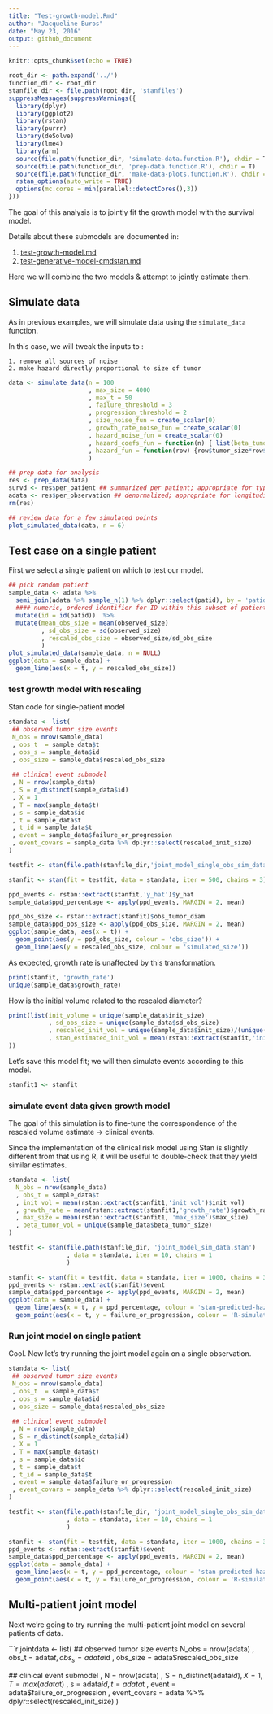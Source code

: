 ```yaml
---
title: "Test-growth-model.Rmd"
author: "Jacqueline Buros"
date: "May 23, 2016"
output: github_document
---
```


```r
knitr::opts_chunk$set(echo = TRUE)
```

```r
root_dir <- path.expand('../')
function_dir <- root_dir
stanfile_dir <- file.path(root_dir, 'stanfiles')
suppressMessages(suppressWarnings({
  library(dplyr)
  library(ggplot2)
  library(rstan)
  library(purrr)
  library(deSolve)
  library(lme4)
  library(arm)
  source(file.path(function_dir, 'simulate-data.function.R'), chdir = T)
  source(file.path(function_dir, 'prep-data.function.R'), chdir = T)
  source(file.path(function_dir, 'make-data-plots.function.R'), chdir = T)
  rstan_options(auto_write = TRUE)
  options(mc.cores = min(parallel::detectCores(),3))
}))
```

The goal of this analysis is to jointly fit the growth model with the survival model.

Details about these submodels are documented in:

   1. [test-growth-model.md](test-growth-model.md)
   2. [test-generative-model-cmdstan.md](test-generative-model.md)

Here we will combine the two models & attempt to jointly estimate them.

## Simulate data

As in previous examples, we will simulate data using the `simulate_data` function.

In this case, we will tweak the inputs to :

    1. remove all sources of noise
    2. make hazard directly proportional to size of tumor

```r
data <- simulate_data(n = 100
                      , max_size = 4000
                      , max_t = 50
                      , failure_threshold = 3
                      , progression_threshold = 2
                      , size_noise_fun = create_scalar(0)
                      , growth_rate_noise_fun = create_scalar(0)
                      , hazard_noise_fun = create_scalar(0)
                      , hazard_coefs_fun = function(n) { list(beta_tumor_size = create_scalar(1)(n)) }
                      , hazard_fun = function(row) {row$tumor_size*row$beta_tumor_size}
                      )

## prep data for analysis
res <- prep_data(data) 
survd <- res$per_patient ## summarized per patient; appropriate for typical survival analysis
adata <- res$per_observation ## denormalized; appropriate for longitudinal analysis
rm(res)

## review data for a few simulated points
plot_simulated_data(data, n = 6)
```


## Test case on a single patient

First we select a single patient on which to test our model.

```r
## pick random patient
sample_data <- adata %>% 
  semi_join(adata %>% sample_n(1) %>% dplyr::select(patid), by = 'patid') %>%
  #### numeric, ordered identifier for ID within this subset of patients 
  mutate(id = id(patid))  %>% 
  mutate(mean_obs_size = mean(observed_size)
         , sd_obs_size = sd(observed_size)
         , rescaled_obs_size = observed_size/sd_obs_size
         )
plot_simulated_data(sample_data, n = NULL)
ggplot(data = sample_data) +
  geom_line(aes(x = t, y = rescaled_obs_size))

```

### test growth model with rescaling

Stan code for single-patient model

```r
standata <- list(
 ## observed tumor size events
 N_obs = nrow(sample_data)
 , obs_t  = sample_data$t
 , obs_s = sample_data$id
 , obs_size = sample_data$rescaled_obs_size
 
 ## clinical event submodel
 , N = nrow(sample_data)
 , S = n_distinct(sample_data$id)
 , X = 1
 , T = max(sample_data$t)
 , s = sample_data$id
 , t = sample_data$t
 , t_id = sample_data$t
 , event = sample_data$failure_or_progression
 , event_covars = sample_data %>% dplyr::select(rescaled_init_size)
)

testfit <- stan(file.path(stanfile_dir,'joint_model_single_obs_sim_data.stan'), iter = 10, chains = 1, data = standata)

stanfit <- stan(fit = testfit, data = standata, iter = 500, chains = 3)

ppd_events <- rstan::extract(stanfit,'y_hat')$y_hat
sample_data$ppd_percentage <- apply(ppd_events, MARGIN = 2, mean)

ppd_obs_size <- rstan::extract(stanfit)$obs_tumor_diam
sample_data$ppd_obs_size <- apply(ppd_obs_size, MARGIN = 2, mean)
ggplot(sample_data, aes(x = t)) + 
  geom_point(aes(y = ppd_obs_size, colour = 'obs_size')) + 
  geom_line(aes(y = rescaled_obs_size, colour = 'simulated_size'))
```

As expected, growth rate is unaffected by this transformation.

```r
print(stanfit, 'growth_rate')
unique(sample_data$growth_rate)
```

How is the initial volume related to the rescaled diameter?

```r
print(list(init_volume = unique(sample_data$init_size)
           , sd_obs_size = unique(sample_data$sd_obs_size)
           , rescaled_init_vol = unique(sample_data$init_size)/(unique(sample_data$sd_obs_size)^3)
           , stan_estimated_init_vol = mean(rstan::extract(stanfit,'init_vol')$init_vol)
))
```

Let's save this model fit; we will then simulate events according to this model.

```r
stanfit1 <- stanfit
```

### simulate event data given growth model

The goal of this simulation is to fine-tune the correspondence of the rescaled volume estimate -> clinical events.

Since the implementation of the clinical risk model using Stan is slightly different from that using R, it will be useful to double-check that they yield similar estimates. 

```r
standata <- list(
  N_obs = nrow(sample_data)
  , obs_t = sample_data$t
  , init_vol = mean(rstan::extract(stanfit1,'init_vol')$init_vol)
  , growth_rate = mean(rstan::extract(stanfit1,'growth_rate')$growth_rate)
  , max_size = mean(rstan::extract(stanfit1, 'max_size')$max_size)
  , beta_tumor_vol = unique(sample_data$beta_tumor_size)
)

testfit <- stan(file.path(stanfile_dir, 'joint_model_sim_data.stan')
                , data = standata, iter = 10, chains = 1
                )

stanfit <- stan(fit = testfit, data = standata, iter = 1000, chains = 3)
ppd_events <- rstan::extract(stanfit)$event
sample_data$ppd_percentage <- apply(ppd_events, MARGIN = 2, mean)
ggplot(data = sample_data) + 
  geom_line(aes(x = t, y = ppd_percentage, colour = 'stan-predicted-hazard')) + 
  geom_point(aes(x = t, y = failure_or_progression, colour = 'R-simulated-events'))

```

### Run joint model on single patient 

Cool. Now let's try running the joint model again on a single observation.

```r
standata <- list(
 ## observed tumor size events
 N_obs = nrow(sample_data)
 , obs_t  = sample_data$t
 , obs_s = sample_data$id
 , obs_size = sample_data$rescaled_obs_size
 
 ## clinical event submodel
 , N = nrow(sample_data)
 , S = n_distinct(sample_data$id)
 , X = 1
 , T = max(sample_data$t)
 , s = sample_data$id
 , t = sample_data$t
 , t_id = sample_data$t
 , event = sample_data$failure_or_progression
 , event_covars = sample_data %>% dplyr::select(rescaled_init_size)
)

testfit <- stan(file.path(stanfile_dir, 'joint_model_single_obs_sim_data.stan')
                , data = standata, iter = 10, chains = 1
                )

stanfit <- stan(fit = testfit, data = standata, iter = 1000, chains = 3)
ppd_events <- rstan::extract(stanfit)$event
sample_data$ppd_percentage <- apply(ppd_events, MARGIN = 2, mean)
ggplot(data = sample_data) + 
  geom_line(aes(x = t, y = ppd_percentage, colour = 'stan-predicted-hazard')) + 
  geom_point(aes(x = t, y = failure_or_progression, colour = 'R-simulated-events'))

```

## Multi-patient joint model

Next we're going to try running the multi-patient joint model on several patients of data.

```r
jointdata <- list(
 ## observed tumor size events
 N_obs = nrow(adata)
 , obs_t  = adata$t
 , obs_s = adata$id
 , obs_size = adata$rescaled_obs_size
 
 ## clinical event submodel
 , N = nrow(adata)
 , S = n_distinct(adata$id)
 , X = 1
 , T = max(adata$t)
 , s = adata$id
 , t = adata$t
 , event = adata$failure_or_progression
 , event_covars = adata %>% dplyr::select(rescaled_init_size)
)